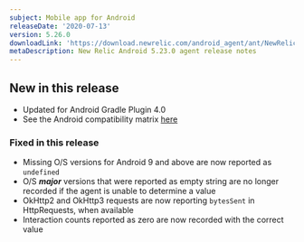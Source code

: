 ```yaml
---
subject: Mobile app for Android
releaseDate: '2020-07-13'
version: 5.26.0
downloadLink: 'https://download.newrelic.com/android_agent/ant/NewRelic_Android_Agent_5.26.0.zip'
metaDescription: New Relic Android 5.23.0 agent release notes
---
```


## New in this release

* Updated for Android Gradle Plugin 4.0
* See the Android compatibility matrix [here](https://docs.newrelic.com/docs/mobile-monitoring/new-relic-mobile-android/get-started/new-relic-android-compatibility-requirements#h2-agent-and-gradle-compatibility)

### Fixed in this release

* Missing O/S versions for Android 9 and above are now reported as `undefined`
* O/S **_major_** versions that were reported as empty string are no longer recorded if the agent is unable to determine a value
* OkHttp2 and OkHttp3 requests are now reporting `bytesSent` in HttpRequests, when available
* Interaction counts reported as zero are now recorded with the correct value
